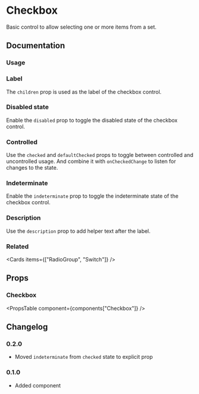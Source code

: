 
# Checkbox

Basic control to allow selecting one or more items from a set.

## Documentation

### Usage

<Demo component="checkbox/usage" />

### Label

The `children` prop is used as the label of the checkbox control.

<Demo component="checkbox/label-usage" />

### Disabled state

Enable the `disabled` prop to toggle the disabled state of the checkbox control.

<Demo component="checkbox/disabled-usage" />

### Controlled

Use the `checked` and `defaultChecked` props to toggle between controlled and uncontrolled usage. And combine it with `onCheckedChange` to listen for changes to the state.

<Demo component="checkbox/controlled-usage" />

### Indeterminate

Enable the `indeterminate` prop to toggle the indeterminate state of the checkbox control.

<Demo component="checkbox/indeterminate-usage" />

### Description

Use the `description` prop to add helper text after the label.

<Demo component="checkbox/description-usage" />

### Related

<Cards items={["RadioGroup", "Switch"]} />

## Props

### Checkbox

<PropsTable component={components["Checkbox"]} />

## Changelog

### 0.2.0

- Moved `indeterminate` from `checked` state to explicit prop

### 0.1.0

- Added component
